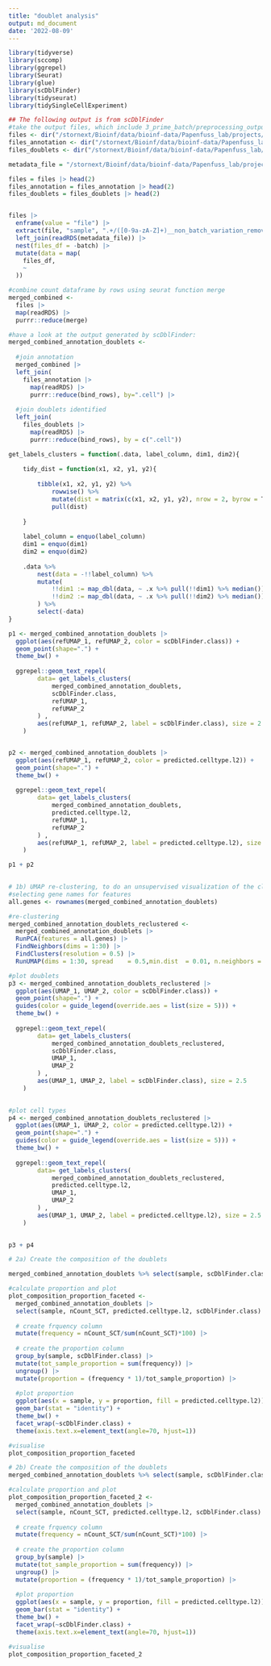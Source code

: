```yaml
---
title: "doublet analysis"
output: md_document
date: '2022-08-09'
---
```


```r
library(tidyverse)
library(sccomp)
library(ggrepel)
library(Seurat)
library(glue)
library(scDblFinder)
library(tidyseurat)
library(tidySingleCellExperiment)
```


```r
## The following output is from scDblFinder
#take the output files, which include 3_prime_batch/preprocessing_output/non_batch_variation_removal
files <- dir("/stornext/Bioinf/data/bioinf-data/Papenfuss_lab/projects/mangiola.s/PostDoc/covid19pbmc/data/all_batches/preprocessing_results/non_batch_variation_removal/", full.name = T)
files_annotation <- dir("/stornext/Bioinf/data/bioinf-data/Papenfuss_lab/projects/mangiola.s/PostDoc/covid19pbmc/data/all_batches/preprocessing_results/annotation_label_transfer/", full.name = T)
files_doublets <- dir("/stornext/Bioinf/data/bioinf-data/Papenfuss_lab/projects/mangiola.s/PostDoc/covid19pbmc/data/all_batches/preprocessing_results/doublet_identification/", full.name = T)

metadata_file = "/stornext/Bioinf/data/bioinf-data/Papenfuss_lab/projects/mangiola.s/PostDoc/covid19pbmc/data/all_batches/metadata.rds"

files = files |> head(2)
files_annotation = files_annotation |> head(2)
files_doublets = files_doublets |> head(2)


files |> 
  enframe(value = "file") |> 
  extract(file, "sample", ".+/([0-9a-zA-Z]+)__non_batch_variation_removal_output.rds", remove = FALSE) |> 
  left_join(readRDS(metadata_file)) |> 
  nest(files_df = -batch) |> 
  mutate(data = map(
    files_df,
    ~ 
  ))
```


```r
#combine count dataframe by rows using seurat function merge
merged_combined <- 
  files |>
  map(readRDS) |>
  purrr::reduce(merge)

#have a look at the output generated by scDblFinder:
merged_combined_annotation_doublets <-
  
  #join annotation
  merged_combined |>
  left_join(
    files_annotation |>
      map(readRDS) |>
      purrr::reduce(bind_rows), by=".cell") |>
  
  #join doublets identified
  left_join(
    files_doublets |>
      map(readRDS) |>
      purrr::reduce(bind_rows), by = c(".cell"))

```


```r
get_labels_clusters = function(.data, label_column, dim1, dim2){
    
    tidy_dist = function(x1, x2, y1, y2){
        
        tibble(x1, x2, y1, y2) %>%
            rowwise() %>%
            mutate(dist = matrix(c(x1, x2, y1, y2), nrow = 2, byrow = T) %>% dist()) %>%
            pull(dist)
        
    }
    
    label_column = enquo(label_column)
    dim1 = enquo(dim1)
    dim2 = enquo(dim2)
    
    .data %>%
        nest(data = -!!label_column) %>%
        mutate(
            !!dim1 := map_dbl(data, ~ .x %>% pull(!!dim1) %>% median()),
            !!dim2 := map_dbl(data, ~ .x %>% pull(!!dim2) %>% median())
        ) %>%
        select(-data)
}
```



```r
p1 <- merged_combined_annotation_doublets |>
  ggplot(aes(refUMAP_1, refUMAP_2, color = scDblFinder.class)) +
  geom_point(shape=".") +
  theme_bw() +
  
  ggrepel::geom_text_repel(
		data= get_labels_clusters(
			merged_combined_annotation_doublets, 
			scDblFinder.class,
			refUMAP_1, 
			refUMAP_2
		) ,
		aes(refUMAP_1, refUMAP_2, label = scDblFinder.class), size = 2.5
	)


p2 <- merged_combined_annotation_doublets |>
  ggplot(aes(refUMAP_1, refUMAP_2, color = predicted.celltype.l2)) +
  geom_point(shape=".") +
  theme_bw() +
  
  ggrepel::geom_text_repel(
		data= get_labels_clusters(
			merged_combined_annotation_doublets, 
			predicted.celltype.l2,
			refUMAP_1, 
			refUMAP_2
		) ,
		aes(refUMAP_1, refUMAP_2, label = predicted.celltype.l2), size = 2.5
	)

p1 + p2
  
```



```r
# 1b) UMAP re-clustering, to do an unsupervised visualization of the clustering of the doublets.
#selecting gene names for features
all.genes <- rownames(merged_combined_annotation_doublets)

#re-clustering
merged_combined_annotation_doublets_reclustered <-
  merged_combined_annotation_doublets |>
  RunPCA(features = all.genes) |>
  FindNeighbors(dims = 1:30) |>
  FindClusters(resolution = 0.5) |>
  RunUMAP(dims = 1:30, spread    = 0.5,min.dist  = 0.01, n.neighbors = 10L)

#plot doublets
p3 <- merged_combined_annotation_doublets_reclustered |>
  ggplot(aes(UMAP_1, UMAP_2, color = scDblFinder.class)) +
  geom_point(shape=".") +
  guides(color = guide_legend(override.aes = list(size = 5))) +
  theme_bw() +
  
  ggrepel::geom_text_repel(
		data= get_labels_clusters(
			merged_combined_annotation_doublets_reclustered, 
			scDblFinder.class,
			UMAP_1, 
			UMAP_2
		) ,
		aes(UMAP_1, UMAP_2, label = scDblFinder.class), size = 2.5
	)
  

#plot cell types
p4 <- merged_combined_annotation_doublets_reclustered |>
  ggplot(aes(UMAP_1, UMAP_2, color = predicted.celltype.l2)) +
  geom_point(shape=".") +
  guides(color = guide_legend(override.aes = list(size = 5))) +
  theme_bw() +
  
  ggrepel::geom_text_repel(
		data= get_labels_clusters(
			merged_combined_annotation_doublets_reclustered, 
			predicted.celltype.l2,
			UMAP_1, 
			UMAP_2
		) ,
		aes(UMAP_1, UMAP_2, label = predicted.celltype.l2), size = 2.5
	)
  

p3 + p4

```


```r
# 2a) Create the composition of the doublets

merged_combined_annotation_doublets %>% select(sample, scDblFinder.class) %>% table()

#calculate proportion and plot
plot_composition_proportion_faceted <-
  merged_combined_annotation_doublets |>
  select(sample, nCount_SCT, predicted.celltype.l2, scDblFinder.class) |>
  
  # create frquency column
  mutate(frequency = nCount_SCT/sum(nCount_SCT)*100) |>
  
  # create the proportion column
  group_by(sample, scDblFinder.class) |>
  mutate(tot_sample_proportion = sum(frequency)) |>
  ungroup() |>
  mutate(proportion = (frequency * 1)/tot_sample_proportion) |>
  
  #plot proportion
  ggplot(aes(x = sample, y = proportion, fill = predicted.celltype.l2)) +
  geom_bar(stat = "identity") +
  theme_bw() +
  facet_wrap(~scDblFinder.class) +
  theme(axis.text.x=element_text(angle=70, hjust=1))

#visualise
plot_composition_proportion_faceted

```

```r

# 2b) Create the composition of the doublets
merged_combined_annotation_doublets %>% select(sample, scDblFinder.class) %>% table()

#calculate proportion and plot
plot_composition_proportion_faceted_2 <-
  merged_combined_annotation_doublets |>
  select(sample, nCount_SCT, predicted.celltype.l2, scDblFinder.class) |>
  
  # create frquency column
  mutate(frequency = nCount_SCT/sum(nCount_SCT)*100) |>
  
  # create the proportion column
  group_by(sample) |>
  mutate(tot_sample_proportion = sum(frequency)) |>
  ungroup() |>
  mutate(proportion = (frequency * 1)/tot_sample_proportion) |>
  
  #plot proportion
  ggplot(aes(x = sample, y = proportion, fill = predicted.celltype.l2)) +
  geom_bar(stat = "identity") +
  theme_bw() +
  facet_wrap(~scDblFinder.class) +
  theme(axis.text.x=element_text(angle=70, hjust=1))

#visualise
plot_composition_proportion_faceted_2
```
